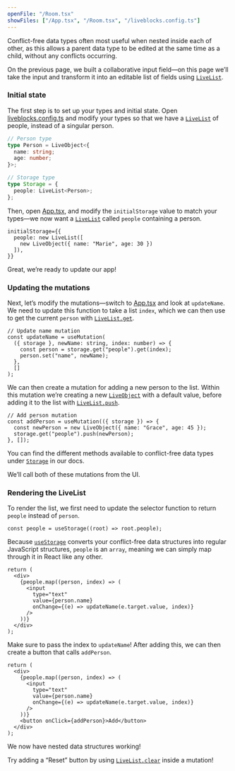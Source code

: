 ```yaml
---
openFile: "/Room.tsx"
showFiles: ["/App.tsx", "/Room.tsx", "/liveblocks.config.ts"]
---
```


Conflict-free data types often most useful when nested inside each of other, as
this allows a parent data type to be edited at the same time as a child, without
any conflicts occurring.

On the previous page, we built a collaborative input field—on this page we’ll
take the input and transform it into an editable list of fields using
[`LiveList`][].

### Initial state

The first step is to set up your types and initial state. Open
[liveblocks.config.ts][] and modify your types so that we have a [`LiveList`][]
of people, instead of a singular person.

```ts
// Person type
type Person = LiveObject<{
  name: string;
  age: number;
}>;

// Storage type
type Storage = {
  people: LiveList<Person>;
};
```

Then, open [App.tsx][], and modify the `initialStorage` value to match your
types—we now want a [`LiveList`][] called `people` containing a person.

```tsx
initialStorage={{
  people: new LiveList([
    new LiveObject({ name: "Marie", age: 30 })
  ]),
}}
```

Great, we’re ready to update our app!

### Updating the mutations

Next, let’s modify the mutations—switch to [App.tsx][] and look at `updateName`.
We need to update this function to take a list `index`, which we can then use to
get the current `person` with [`LiveList.get`][].

```tsx highlight="3,4"
// Update name mutation
const updateName = useMutation(
  ({ storage }, newName: string, index: number) => {
    const person = storage.get("people").get(index);
    person.set("name", newName);
  },
  []
);
```

We can then create a mutation for adding a new person to the list. Within this
mutation we’re creating a new [`LiveObject`][] with a default value, before
adding it to the list with [`LiveList.push`][].

```tsx
// Add person mutation
const addPerson = useMutation(({ storage }) => {
  const newPerson = new LiveObject({ name: "Grace", age: 45 });
  storage.get("people").push(newPerson);
}, []);
```

<Banner title="Storage methods">

You can find the different methods available to conflict-free data types under
[`Storage`](/docs/api-reference/liveblocks-client#Storage) in our docs.

</Banner>

We’ll call both of these mutations from the UI.

### Rendering the LiveList

To render the list, we first need to update the selector function to return
`people` instead of `person`.

```tsx
const people = useStorage((root) => root.people);
```

Because [`useStorage`][] converts your conflict-free data structures into
regular JavaScript structures, `people` is an `array`, meaning we can simply map
through it in React like any other.

```tsx highlight="3-9"
return (
  <div>
    {people.map((person, index) => (
      <input
        type="text"
        value={person.name}
        onChange={(e) => updateName(e.target.value, index)}
      />
    ))}
  </div>
);
```

Make sure to pass the index to `updateName`! After adding this, we can then
create a button that calls `addPerson`.

```tsx highlight="10"
return (
  <div>
    {people.map((person, index) => (
      <input
        type="text"
        value={person.name}
        onChange={(e) => updateName(e.target.value, index)}
      />
    ))}
    <button onClick={addPerson}>Add</button>
  </div>
);
```

We now have nested data structures working!

<Banner title="Try it yourself" type="success">

Try adding a “Reset” button by using [`LiveList.clear`][] inside a mutation!

</Banner>

[`LiveObject`]: /docs/api-reference/liveblocks-client#LiveObject
[`LiveObject.get`]: /docs/api-reference/liveblocks-client#LiveObject.get
[`LiveList`]: /docs/api-reference/liveblocks-client#LiveList
[`LiveList.get`]: /docs/api-reference/liveblocks-client#LiveList.get
[`LiveList.push`]: /docs/api-reference/liveblocks-client#LiveList.push
[`LiveList.clear`]: /docs/api-reference/liveblocks-client#LiveList.clear
[`LiveMap`]: /docs/api-reference/liveblocks-client#LiveMap
[`useStorage`]: /docs/api-reference/liveblocks-react#useStorage
[`useMutation`]: /docs/api-reference/liveblocks-react#useMutation
[liveblocks.config.ts]: #/liveblocks.config.ts
[App.tsx]: #/App.tsx
[Room.tsx]: #/Room.tsx
